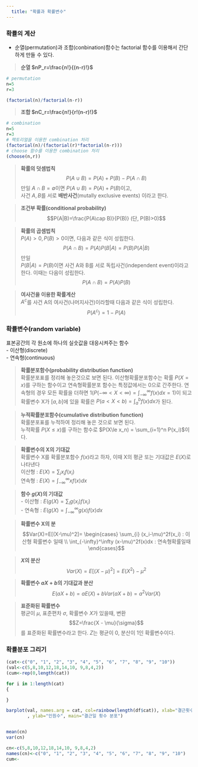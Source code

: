 ```yaml
---
  title: "확률과 확률변수"
---
```


### 확률의 계산

-   순열(permutation)과 조합(conbination)함수는 factorial 함수를 이용해서 간단하게 만들 수 있다.

> **순열 $nP_r=\frac{n!}{(n-r)!}$**\
```r
# permutation
n=5
r=3

(factorial(n)/factorial(n-r))

```

> **조합 $nC_r=\frac{n!}{r!(n-r)!}$**\
```r
# combination
n=5
r=3
# 팩토리얼을 이용한 combination 처리
(factorial(n)/(factorial(r)*factorial(n-r)))
# choose 함수를 이용한 combination 처리
(choose(n,r))
```

> **확률의 덧셈법칙**\
$$P(A\cup B)=P(A)+P(B)-P(A\cap B)$$ 만일 $A\cap B=\emptyset$이면 $P(A\cup B) = P(A) + P(B)$이고,  
사건 $A,B$를 서로 **배반사건**(mutally exclusive events) 이라고 한다.

> **조건부 확률(conditional probability)**\
$$P(A|B)=\frac{P(A\cap B)}{P(B)} (단, P(B)>0)$$

> **확률의 곱셈법칙**\
$P(A)>0, P(B)>0$이면, 다음과 같은 식이 성립한다. $$P(A\cap B)=P(A)P(B|A) =P(B)P(A|B)$$ 만일  
$P(B|A)=P(B)$이면 사건 A와 B를 서로 독립사건(independent event)이라고 한다. 이때는 다음이 성립한다. 
$$P(A\cap B) = P(A)P(B)$$

> **여사건을 이용한 확률계산**\
$A^c$를 사건 A의 여사건(나머지사건)이라할때 다음과 같은 식이 성립한다. $$P(A^c)=1-P(A)$$

### 확률변수(random variable)
표본공간의 각 원소에 하나의 실숫값을 대응시켜주는 함수  
- 이산형(discrete)  
- 연속형(continuous)

> **확률분포함수(probability distribution function)**\
확률분포표를 정리해 놓은것으로 보면 된다.
이산형확률분포함수는 확률 $P(X=x)$를 구하는 함수이고 연속형확률분포 함수는 특정값에서는 0으로 간주한다. 연속형의 경우 모든 확률을 더하면 1($P(-\infty < X < \infty)=\int_{-\infty}^\infty f(x)dx=1$)이 되고 확률변수 X가 $[a,b]$에 있을 확률은 $P(a < X < b)=\int_{a}^b f(x)dx$가 된다.

> **누적확률분포함수(cumulative distribution function)**\
확률분포표를 누적하여 정리해 놓은 것으로 보면 된다.   
누적확률 $P(X\le x)$를 구하는 함수로 $P(X\le x_n) = \sum_{i=1}^n P(x_i)$이다.  

> **확률변수의 X의 기대값**\
확률변수 X를 확률분포함수 $f(x)$라고 하자, 이때 X의 평균 또는 기대값은 $E(X)$로 나타낸다 \
이산형 : $E(X)=\sum_{i}x_i f(x_i)$\
연속형 : $E(X)=\int_{-\infty}^\infty xf(x)dx$

> **함수 $g(X)$의 기대값**\
- 이산형 : $E(g(X)=\sum_{i}g(x_i) f(x_i)$ \
- 연속형 : $E(g(X)=\int_{-\infty}^\infty g(x)f(x)dx$\

> **확률변수 X의 분**\
$$Var(X)=E[(X-\mu)^2]= 
\begin{cases}
\sum_{i} (x_i-\mu)^2f(x_i) : 이산형 확률변수 일때 \\
\int_{-\infty}^\infty (x-\mu)^2f(x)dx : 연속형확률일때
\end{cases}$$

> **$X$의 분산**\
$$Var(X)=E[(X-\mu)^2] = E(X^2) -\mu^2$$

> **확률변수 $aX+b$의 기대값과 분산**\
$$E(aX+b)=aE(X)+b  
Var(aX+b)=a^2Var(X)$$

> **표준화된 확률변수**\
평균이 $\mu$, 표준편차 $\sigma$, 확률변수 $X$가 있을때, 변환  
$$Z=\frac{X - \mu}{\sigma}$$를 표준화된 확률변수라고 한다. 
$Z$는 평균이 0, 분산이 1인 확률변수이다.  

### 확률분포 그리기

```r

(cat<-c("0", "1", "2", "3", "4", "5", "6", "7", "8", "9", "10"))
(val<-c(5,8,10,12,18,14,10, 9,8,4,2))
(cum<-rep(0,length(cat))

for i in 1:length(cat)
{

}

barplot(val, names.arg = cat, col=rainbow(length(df$cat)), xlab="결근횟수"
        , ylab="인원수", main="결근일 횟수 분포")


mean(cn)
var(cn)
```

```r
cn<-c(5,8,10,12,18,14,10, 9,8,4,2)
names(cn)<-c("0", "1", "2", "3", "4", "5", "6", "7", "8", "9", "10")
cum<-
```


